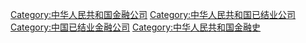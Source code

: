[[Category:中华人民共和国金融公司|Category:中华人民共和国金融公司]]
[[Category:中华人民共和国已结业公司|Category:中华人民共和国已结业公司]]
[[Category:中国已结业金融公司|Category:中国已结业金融公司]]
[[Category:中华人民共和国金融史|Category:中华人民共和国金融史]]